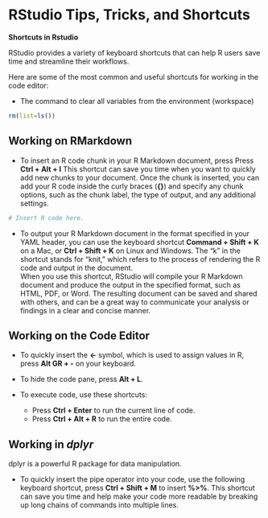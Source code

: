 # RStudio Tips, Tricks, and Shortcuts {#ch3_shortcuts}



**Shortcuts in Rstudio**

RStudio provides a variety of keyboard shortcuts that can help R users save time and streamline their workflows.<br>

Here are some of the most common and useful shortcuts for working in the code editor:


* The command to clear all variables from the environment (workspace)
```r
rm(list=ls())
```


## Working on RMarkdown  

* To insert an R code chunk in your R Markdown document, press Press **Ctrl + Alt + I** This shortcut can save you time when you want to quickly add new chunks to your document. Once the chunk is inserted, you can add your R code inside the curly braces (**{}**) and specify any chunk options, such as the chunk label, the type of output, and any additional settings.
```r
# Insert R code here.
```

* To output your R Markdown document in the format specified in your YAML header, you can use the keyboard shortcut **Command + Shift + K** on a Mac, or **Ctrl + Shift + K** on Linux and Windows. The "k" in the shortcut stands for "knit," which refers to the process of rendering the R code and output in the document.<br> When you use this shortcut, RStudio will compile your R Markdown document and produce the output in the specified format, such as HTML, PDF, or Word. The resulting document can be saved and shared with others, and can be a great way to communicate your analysis or findings in a clear and concise manner.
</br>


## Working on the Code Editor

* To quickly insert the **<-** symbol, which is used to assign values in R, press **Alt GR + -** on your keyboard.

* To hide the code pane, press **Alt + L**.

* To execute code, use these shortcuts:<br>
  * Press **Ctrl + Enter** to run the current line of code.<br>
  * Press **Ctrl + Alt + R** to run the entire code.
</br>


## Working in _dplyr_  

dplyr is a powerful R package for data manipulation. 

* To quickly insert the pipe operator into your code, use the following keyboard shortcut, press **Ctrl + Shift + M** to insert **%>%**. This shortcut can save you time and help make your code more readable by breaking up long chains of commands into multiple lines.

</br>
</br>